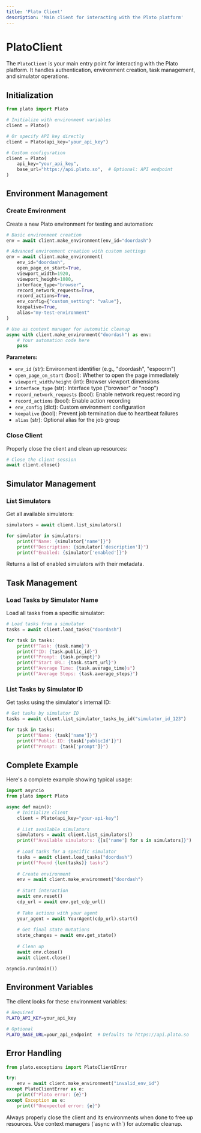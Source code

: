 ```yaml
---
title: 'Plato Client'
description: 'Main client for interacting with the Plato platform'
---
```


# PlatoClient

The `PlatoClient` is your main entry point for interacting with the Plato platform. It handles authentication, environment creation, task management, and simulator operations.

## Initialization

```python
from plato import Plato

# Initialize with environment variables
client = Plato()

# Or specify API key directly
client = Plato(api_key="your_api_key")

# Custom configuration
client = Plato(
    api_key="your_api_key",
    base_url="https://api.plato.so",  # Optional: API endpoint
)
```

## Environment Management

### Create Environment

Create a new Plato environment for testing and automation:

```python
# Basic environment creation
env = await client.make_environment(env_id="doordash")

# Advanced environment creation with custom settings
env = await client.make_environment(
    env_id="doordash",
    open_page_on_start=True,
    viewport_width=1920,
    viewport_height=1080,
    interface_type="browser",
    record_network_requests=True,
    record_actions=True,
    env_config={"custom_setting": "value"},
    keepalive=True,
    alias="my-test-environment"
)

# Use as context manager for automatic cleanup
async with client.make_environment("doordash") as env:
    # Your automation code here
    pass
```

**Parameters:**
- `env_id` (str): Environment identifier (e.g., "doordash", "espocrm")
- `open_page_on_start` (bool): Whether to open the page immediately
- `viewport_width/height` (int): Browser viewport dimensions
- `interface_type` (str): Interface type ("browser" or "noop")
- `record_network_requests` (bool): Enable network request recording
- `record_actions` (bool): Enable action recording
- `env_config` (dict): Custom environment configuration
- `keepalive` (bool): Prevent job termination due to heartbeat failures
- `alias` (str): Optional alias for the job group

### Close Client

Properly close the client and clean up resources:

```python
# Close the client session
await client.close()
```

## Simulator Management

### List Simulators

Get all available simulators:

```python
simulators = await client.list_simulators()

for simulator in simulators:
    print(f"Name: {simulator['name']}")
    print(f"Description: {simulator['description']}")
    print(f"Enabled: {simulator['enabled']}")
```

Returns a list of enabled simulators with their metadata.

## Task Management

### Load Tasks by Simulator Name

Load all tasks from a specific simulator:

```python
# Load tasks from a simulator
tasks = await client.load_tasks("doordash")

for task in tasks:
    print(f"Task: {task.name}")
    print(f"ID: {task.public_id}")
    print(f"Prompt: {task.prompt}")
    print(f"Start URL: {task.start_url}")
    print(f"Average Time: {task.average_time}s")
    print(f"Average Steps: {task.average_steps}")
```

### List Tasks by Simulator ID

Get tasks using the simulator's internal ID:

```python
# Get tasks by simulator ID
tasks = await client.list_simulator_tasks_by_id("simulator_id_123")

for task in tasks:
    print(f"Name: {task['name']}")
    print(f"Public ID: {task['publicId']}")
    print(f"Prompt: {task['prompt']}")
```

## Complete Example

Here's a complete example showing typical usage:

```python
import asyncio
from plato import Plato

async def main():
    # Initialize client
    client = Plato(api_key="your-api-key")
    
    # List available simulators
    simulators = await client.list_simulators()
    print(f"Available simulators: {[s['name'] for s in simulators]}")
    
    # Load tasks for a specific simulator
    tasks = await client.load_tasks("doordash")
    print(f"Found {len(tasks)} tasks")
    
    # Create environment
    env = await client.make_environment("doordash")
    
    # Start interaction
    await env.reset()
    cdp_url = await env.get_cdp_url()
    
    # Take actions with your agent
    your_agent = await YourAgent(cdp_url).start()
    
    # Get final state mutations
    state_changes = await env.get_state()
    
    # Clean up
    await env.close()
    await client.close()

asyncio.run(main())
```

## Environment Variables

The client looks for these environment variables:

```bash
# Required
PLATO_API_KEY=your_api_key

# Optional
PLATO_BASE_URL=your_api_endpoint  # Defaults to https://api.plato.so
```

## Error Handling

```python
from plato.exceptions import PlatoClientError

try:
    env = await client.make_environment("invalid_env_id")
except PlatoClientError as e:
    print(f"Plato error: {e}")
except Exception as e:
    print(f"Unexpected error: {e}")
```

<Note>
Always properly close the client and its environments when done to free up resources. Use context managers (`async with`) for automatic cleanup.
</Note> 